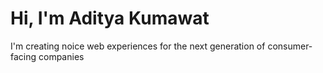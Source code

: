 # Hi, I'm Aditya Kumawat

I'm creating noice web experiences for the next generation of consumer-facing companies
